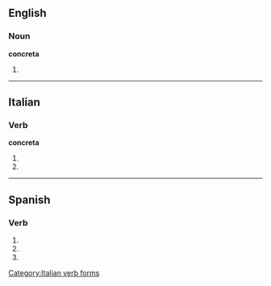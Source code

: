 ==English==

===Noun===
'''concreta'''

# {{plural of|[[concretum]]}}

----

==Italian==

===Verb===
'''concreta'''

# {{form of|[[third-person|Third-person]] [[singular]] [[present tense]]|[[concretare#Italian|concretare]]|lang=Italian}}
# {{form of|[[second-person|Second-person]] singular [[imperative]]|concretare#Italian|concretare|lang=Italian}}

[[Category:Italian verb forms]]

----

==Spanish==

===Verb===
{{es-verb-form|concretar}}

# {{es-verb form of|ending=ar|mood=imperative|sense=affirmative|pers=2|formal=no|number=singular|[[concretar]]}}
# {{es-verb form of|ending=ar|mood=indicative|tense=present|pers=2|formal=yes|number=singular|[[concretar]]}}
# {{es-verb form of|ending=ar|mood=indicative|tense=present|pers=3|number=singular|[[concretar]]}}